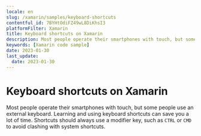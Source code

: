 ```yaml
---
locale: en
slug: /xamarin/samples/keyboard-shortcuts
contentful_id: 7BYHtOdiFZ49wL8DiKhsI3
platformFilter: Xamarin
title: Keyboard shortcuts on Xamarin
description: Most people operate their smartphones with touch, but some people use an external keyboard.
keywords: [Xamarin code sample]
date: 2023-01-30
last_update:
  date: 2023-01-30
---
```


# Keyboard shortcuts on Xamarin

Most people operate their smartphones with touch, but some people use an external keyboard. Learning and using keyboard shortcuts can save you a lot of time. Shortcuts should always use a modifier key, such as `CTRL` or `CMD` to avoid clashing with system shortcuts.

<CodeSample id="keyboard-shortcuts" locale="en" platform="xamarin"/>
